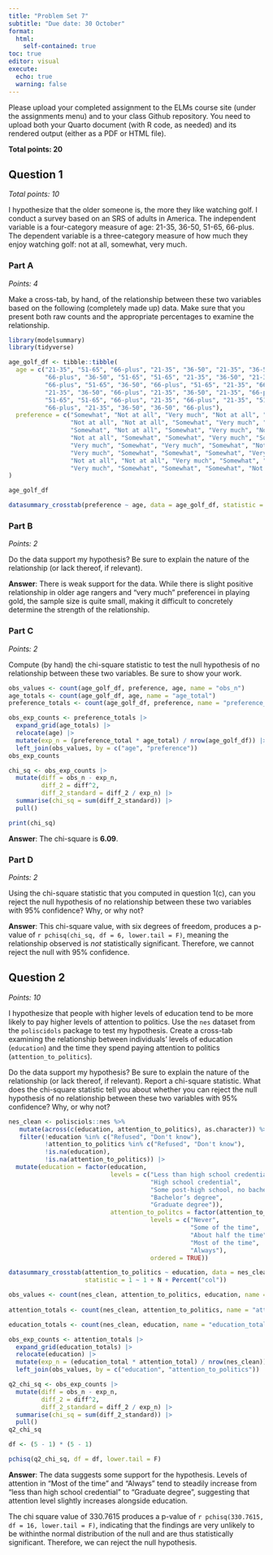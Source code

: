 ```yaml
---
title: "Problem Set 7"
subtitle: "Due date: 30 October"
format: 
  html:
    self-contained: true
toc: true
editor: visual
execute: 
  echo: true
  warning: false
---
```


Please upload your completed assignment to the ELMs course site (under the assignments menu) and to your class Github repository. You need to upload both your Quarto document (with R code, as needed) and its rendered output (either as a PDF or HTML file).

**Total points: 20**

## Question 1

*Total points: 10*

I hypothesize that the older someone is, the more they like watching golf. I conduct a survey based on an SRS of adults in America. The independent variable is a four-category measure of age: 21-35, 36-50, 51-65, 66-plus. The dependent variable is a three-category measure of how much they enjoy watching golf: not at all, somewhat, very much.

### Part A

*Points: 4*

Make a cross-tab, by hand, of the relationship between these two variables based on the following (completely made up) data. Make sure that you present both raw counts and the appropriate percentages to examine the relationship.

```r
library(modelsummary)
library(tidyverse)

age_golf_df <- tibble::tibble(
  age = c("21-35", "51-65", "66-plus", "21-35", "36-50", "21-35", "36-50",
          "66-plus", "36-50", "51-65", "51-65", "21-35", "36-50", "21-35",
          "66-plus", "51-65", "36-50", "66-plus", "51-65", "21-35", "66-plus",
          "21-35", "36-50", "66-plus", "21-35", "36-50", "21-35", "66-plus",
          "51-65", "51-65", "66-plus", "21-35", "66-plus", "21-35", "51-65",
          "66-plus", "21-35", "36-50", "36-50", "66-plus"),
  preference = c("Somewhat", "Not at all", "Very much", "Not at all", "Somewhat",
                 "Not at all", "Not at all", "Somewhat", "Very much", "Very much",
                 "Somewhat", "Not at all", "Somewhat", "Very much", "Not at all",
                 "Not at all", "Somewhat", "Somewhat", "Very much", "Somewhat",
                 "Very much", "Somewhat", "Very much", "Somewhat", "Not at all",
                 "Very much", "Somewhat", "Somewhat", "Somewhat", "Very much",
                 "Not at all", "Not at all", "Very much", "Somewhat", "Very much",
                 "Very much", "Somewhat", "Somewhat", "Somewhat", "Not at all")
)

age_golf_df

datasummary_crosstab(preference ~ age, data = age_golf_df, statistic = 1 ~ 1 + N + Percent("row"))
```

### Part B

*Points: 2*

Do the data support my hypothesis? Be sure to explain the nature of the relationship (or lack thereof, if relevant).

**Answer**: There is weak support for the data. While there is slight positive relationship in older age rangers and "very much" preferencei in playing gold, the sample size is quite small, making it difficult to concretely determine the strength of the relationship.

### Part C

*Points: 2*

Compute (by hand) the chi-square statistic to test the null hypothesis of no relationship between these two variables. Be sure to show your work.

```r
obs_values <- count(age_golf_df, preference, age, name = "obs_n")
age_totals <- count(age_golf_df, age, name = "age_total")
preference_totals <- count(age_golf_df, preference, name = "preference_total")

obs_exp_counts <- preference_totals |> 
  expand_grid(age_totals) |> 
  relocate(age) |> 
  mutate(exp_n = (preference_total * age_total) / nrow(age_golf_df)) |>
  left_join(obs_values, by = c("age", "preference"))
obs_exp_counts

chi_sq <- obs_exp_counts |> 
  mutate(diff = obs_n - exp_n,
         diff_2 = diff^2,
         diff_2_standard = diff_2 / exp_n) |> 
  summarise(chi_sq = sum(diff_2_standard)) |> 
  pull()

print(chi_sq)
```

**Answer**: The chi-square is **6.09**.

### Part D

*Points: 2*

Using the chi-square statistic that you computed in question 1(c), can you reject the null hypothesis of no relationship between these two variables with 95% confidence? Why, or why not?

**Answer**: This chi-square value, with six degrees of freedom, produces a p-value of `r pchisq(chi_sq, df = 6, lower.tail = F)`, meaning the relationship observed is *not* statistically significant. Therefore, we cannot reject the null with 95% confidence. 

## Question 2

*Points: 10*

I hypothesize that people with higher levels of education tend to be more likely to pay higher levels of attention to politics. Use the `nes` dataset from the `poliscidols` package to test my hypothesis. Create a cross-tab examining the relationship between individuals' levels of education (`education`) and the time they spend paying attention to politics (`attention_to_politics`).

Do the data support my hypothesis? Be sure to explain the nature of the relationship (or lack thereof, if relevant). Report a chi-square statistic. What does the chi-square statistic tell you about whether you can reject the null hypothesis of no relationship between these two variables with 95% confidence? Why, or why not?

```r
nes_clean <- polisciols::nes %>%
   mutate(across(c(education, attention_to_politics), as.character)) %>%
   filter(!education %in% c("Refused", "Don't know"),
          !attention_to_politics %in% c("Refused", "Don't know"),
          !is.na(education),
          !is.na(attention_to_politics)) |> 
  mutate(education = factor(education, 
                            levels = c("Less than high school credential", 
                                       "High school credential", 
                                       "Some post-high school, no bachelor’s degree", 
                                       "Bachelor’s degree", 
                                       "Graduate degree")),
                            attention_to_politcs = factor(attention_to_politics,
                                       levels = c("Never",
                                                  "Some of the time",
                                                  "About half the time",
                                                  "Most of the time",
                                                  "Always"),
                                       ordered = TRUE))

datasummary_crosstab(attention_to_politics ~ education, data = nes_clean,
                     statistic = 1 ~ 1 + N + Percent("col"))

obs_values <- count(nes_clean, attention_to_politics, education, name = "obs_n")
  
attention_totals <- count(nes_clean, attention_to_politics, name = "attention_total")

education_totals <- count(nes_clean, education, name = "education_total")

obs_exp_counts <- attention_totals |> 
  expand_grid(education_totals) |> 
  relocate(education) |> 
  mutate(exp_n = (education_total * attention_total) / nrow(nes_clean)) |>
  left_join(obs_values, by = c("education", "attention_to_politics"))

q2_chi_sq <- obs_exp_counts |> 
  mutate(diff = obs_n - exp_n,
         diff_2 = diff^2,
         diff_2_standard = diff_2 / exp_n) |> 
  summarise(chi_sq = sum(diff_2_standard)) |> 
  pull()
q2_chi_sq

df <- (5 - 1) * (5 - 1)

pchisq(q2_chi_sq, df = df, lower.tail = F)

```
**Answer**:
The data suggests some support for the hypothesis. Levels of attention in "Most of the time" and "Always" tend to steadily increase from "less than high school credential" to "Graduate degree", suggesting that attention level slightly increases alongside education. 

The chi square value of 330.7615 produces a p-value of `r pchisq(330.7615, df = 16, lower.tail = F)`, indicating that the findings are very unlikely to be withinthe  normal distribution of the null and are thus statistically significant. Therefore, we can reject the null hypothesis. 
